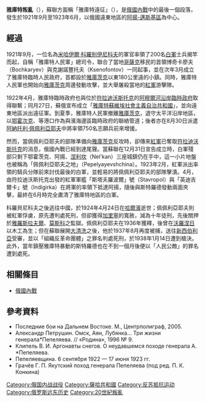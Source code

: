 {{no footnotes|time=2016-10-19T00:49:33+00:00}}
{{Infobox military conflict
|conflict= 雅庫特叛亂 
|partof= [[俄國內戰|俄國內戰]]
|image=|caption     =
|date = 1921年9月 – 1923年6月16日 
|place = 俄羅斯遠東地區 
|result = 蘇聯勝利，俄國內戰結束 
|combatant1 = {{flag|Russian SFSR|1918}}<br> {{flag|Soviet Union|1923}}（1922年12月30日起） 
|combatant2 = {{flagicon|Russia}} [[白軍|白軍]]
|commander1 = {{flagicon|Russian SFSR|1918}} {{link-en|伊凡·斯特羅德|Ivan Strod}}<br/>{{flagicon|Russian SFSR|1918}} {{link-ru|斯捷潘·沃斯特列佐夫|Вострецов, Степан Сергеевич}}
|commander2 = <small>1921年9月2日之前</small><br>{{flagicon|Russia}} [[米哈伊爾·科羅别伊尼科夫|米哈伊爾·科羅别伊尼科夫]]<br>  <small>1921年9月2日之後</small><br>{{flagicon|Russia}} [[阿納托利·佩佩利亞耶夫|阿納托利·佩佩利亞耶夫]]
|strength1 =
|strength2 = <small>1921年9月2日之前</small><br>約200人<br> <small>1921年9月2日之後</small><br>約950人 
|casualties1 = 不詳 
|casualties2 = 不詳 
|notes       =
|casus =
}}
{{Campaignbox 俄國內戰東線}}

'''雅庫特叛亂'''（{{lang-ru|Якутский мятеж}}），蘇聯方面稱「雅庫特遠征」（{{lang-ru|Якутский поход}}），是[[俄國內戰|俄國內戰]]中的最後一個段落，發生於1921年9月至1923年6月，以俄國遠東地區的[[阿揚-邁斯基區|阿揚-邁斯基區]]為中心。

== 經過 ==

1921年9月，一位名為[[米哈伊爾·科羅别伊尼科夫|米哈伊爾·科羅别伊尼科夫]]的軍官率領了200名[[白軍|白軍]]士兵揭竿而起，自稱「雅庫特人民軍」總司令，聯合了當地[[哥薩克|哥薩克]]移民的首領博奇卡廖夫（Bochkaryev）與克謝諾豐托夫（Ksenofontov）一同起事，並在次年3月成立了雅庫特臨時人民政府，首都設於[[雅庫茨克|雅庫茨克]]以東180公里遠的小鎮{{link-en|丘拉普恰|Churapcha}}。同時，雅庫特人民軍也開始向[[雅庫茨克|雅庫茨克]]周邊發動攻擊，並大舉屠殺當地的[[紅軍|紅軍]]游擊隊。

1922年4月，雅庫特臨時政府也與位於[[符拉迪沃斯托克|符拉迪沃斯托克]]的[[阿穆爾河沿岸臨時政府|阿穆爾河沿岸臨時政府]]取得聯繫；同月27日，蘇俄宣布成立「[[雅庫特蘇維埃社會主義自治共和國|雅庫特蘇維埃社會主義自治共和國]]」，並向遠東地區派出遠征軍。到夏季，雅庫特人民軍撤離[[雅庫茨克|雅庫茨克]]，退守太平洋沿岸地區，以[[鄂霍次克|鄂霍次克]]、{{link-en|阿揚|Ayan}}等港口作為與濱海邊區臨時政府的聯絡管道；後者亦在8月30日派遣[[阿納托利·佩佩利亞耶夫|阿納托利·佩佩利亞耶夫]]中將率領750名志願兵前來增援。

然而，當佩佩利亞耶夫的部隊準備向[[雅庫茨克|雅庫茨克]]反攻時，卻傳來[[紅軍|紅軍]]已奪取[[符拉迪沃斯托克|符拉迪沃斯托克]]的消息，俄國內戰已經到達尾聲。當蘇聯在12月31日宣告成立時，白軍殘部只剩下鄂霍茨克、阿揚、[[涅利坎|涅利坎]]（Nel'kan）三座城鎮仍在手中，這一小片地盤也被稱為「佩佩利亞耶夫之地」（Pepelyayevshchina）。1923年2月，紅軍派出{{link-en|伊凡·斯特羅德|Ivan Strod}}率領的騎兵分隊前來討伐最後的白軍，並輕易的將佩佩利亞耶夫的部隊擊潰。4月，由符拉迪沃斯托克出發的紅軍軍艦「斯塔夫羅波爾」號（Stavropol）與「英迪吉爾卡」號（Indigirka）在{{link-ru|斯捷潘·沃斯特列佐夫|Вострецов, Степан Сергеевич}}將軍的率領下抵達阿揚，隨後與斯特羅德發動兩面夾擊，最終在6月時完全肅清了雅庫特地區的白軍。

科羅貝尼科夫之後逃往中國，於1924年4月24日在[[哈爾濱|哈爾濱]]逝世；佩佩利亞耶夫則被紅軍俘虜，原先遭判處死刑，但卻獲得[[加里寧|加里寧]]的寬赦，減為十年徒刑，先後關押於[[雅羅斯拉夫爾|雅羅斯拉夫爾]]、[[莫斯科|莫斯科]]之監獄。佩佩利亞耶夫在1936年獲釋，後曾在[[沃羅涅日|沃羅涅日]]以木工為生；但在蘇聯展開[[大清洗|大清洗]]之後，他於1937年8月再度被捕，送往[[新西伯利亞|新西伯利亞]]受審，並以「組織反革命團體」之罪名判處死刑，於1938年1月14日遭到槍決。此外，當年鎮壓雅庫特暴動的斯特羅德也在不到一個月後便以「人民公敵」的罪名遭到處死。

== 相關條目 ==

*[[俄國內戰|俄國內戰]]

== 參考資料 ==
*Последние бои на Дальнем Востоке. М., Центрполиграф, 2005.
*Александр Петрушин. Омск, Аян, Лубянка... Три жизни генерала*Пепеляева. // «Родина», 1996 № 9.
*Клипель В. И. Аргонавты снегов. О неудавшемся походе генерала А. *Пепеляева.
*Пепеляевщина. 6 сентября 1922 — 17 июня 1923 гг. 
*Грачёв Г. П. Якутский поход генерала Пепеляева (под ред. П. К. Конкина)

{{DEFAULTSORT:N}}
[[Category:俄国内战战役|Category:俄国内战战役]]
[[Category:薩哈共和國|Category:薩哈共和國]]
[[Category:反苏抵抗运动|Category:反苏抵抗运动]]
[[Category:俄罗斯远东历史|Category:俄罗斯远东历史]]
[[Category:20世紀叛亂|Category:20世紀叛亂]]